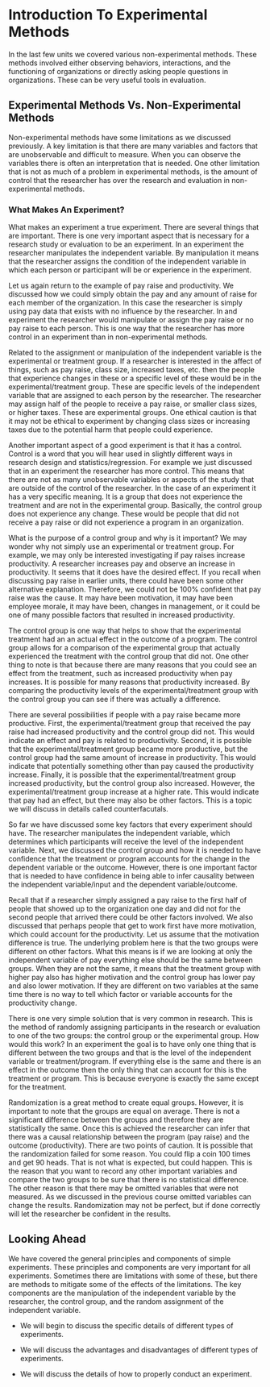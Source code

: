 # Introduction To Experimental Methods


In the last few units we covered various non-experimental methods. These methods involved either observing behaviors, interactions, and the functioning of organizations or directly asking people questions in organizations. These can be very useful tools in evaluation. 


## Experimental Methods Vs. Non-Experimental Methods

Non-experimental methods have some limitations as we discussed previously. A key limitation is that there are many variables and factors that are unobservable and difficult to measure. When you can observe the variables there is often an interpretation that is needed. One other limitation that is not as much of a problem in experimental methods, is the amount of control that the researcher has over the research and evaluation in non-experimental methods.


### What Makes An Experiment?

What makes an experiment a true experiment. There are several things that are important. There is one very important aspect that is necessary for a research study or evaluation to be an experiment. In an experiment the researcher manipulates the independent variable. By manipulation it means that the researcher assigns the condition of the independent variable in which each person or participant will be or experience in the experiment.


Let us again return to the example of pay raise and productivity. We discussed how we could simply obtain the pay and any amount of raise for each member of the organization. In this case the researcher is simply using pay data that exists with no influence by the researcher. In and experiment the researcher would manipulate or assign the pay raise or no pay raise to each person. This is one way that the researcher has more control in an experiment than in non-experimental methods.

Related to the assignment or manipulation of the independent variable is the experimental or treatment group. If a researcher is interested in the affect of things, such as pay raise, class size, increased taxes, etc. then the people that experience changes in these or a specific level of these would be in the experimental/treatment group. These are specific levels of the independent variable that are assigned to each person by the researcher. The researcher may assign half of the people to receive a pay raise, or smaller class sizes, or higher taxes. These are experimental groups. One ethical caution is that it may not be ethical to experiment by changing class sizes or increasing taxes due to the potential harm that people could experience.

Another important aspect of a good experiment is that it has a control. Control is a word that you will hear used in slightly different ways in research design and statistics/regression. For example we just discussed that in an experiment the researcher has more control. This means that there are not as many unobservable variables or aspects of the study that are outside of the control of the researcher. In the case of an experiment it has a very specific meaning. It is a group that does not experience the treatment and are not in the experimental group. Basically, the control group does not experience any change. These would be people that did not receive a pay raise or did not experience a program in an organization.

What is the purpose of a control group and why is it important? We may wonder why not simply use an experimental or treatment group. For example, we may only be interested investigating if pay raises increase productivity. A researcher increases pay and observe an increase in productivity. It seems that it does have the desired effect. If you recall when discussing pay raise in earlier units, there could have been some other alternative explanation. Therefore, we could not be 100% confident that pay raise was the cause. It may have been motivation, it may have been employee morale, it may have been, changes in management, or it could be one of many possible factors that resulted in increased productivity.


The control group is one way that helps to show that the experimental treatment had an an actual effect in the outcome of a program. The control group allows for a comparison of the experimental group that actually experienced the treatment with the control group that did not. One other thing to note is that because there are many reasons that you could see an effect from the treatment, such as increased productivity when pay increases. It is possible for many reasons that productivity increased. By comparing the productivity levels of the experimental/treatment group with the control group you can see if there was actually a difference.

There are several possibilities if people with a pay raise became more productive. First, the experimental/treatment group that received the pay raise had increased productivity and the control group did not. This would indicate an effect and pay is related to productivity. Second, it is possible that the experimental/treatment group became more productive, but the control group had the same amount of increase in productivity. This would indicate that potentially something other than pay caused the productivity increase. Finally, it is possible that the experimental/treatment group increased productivity, but the control group also increased. However, the experimental/treatment group increase at a higher rate. This would indicate that pay had an effect, but there may also be other factors. This is a topic we will discuss in details called counterfacutals. 

So far we have discussed some key factors that every experiment should have. The researcher manipulates the independent variable, which determines which participants will receive the level of the independent variable. Next, we discussed the control group and how it is needed to have confidence that the treatment or program accounts for the change in the dependent variable or the outcome. However, there is one important factor that is needed to have confidence in being able to infer causality between the independent variable/input and the dependent variable/outcome.


Recall that if a researcher simply assigned a pay raise to the first half of people that showed up to the organization one day and did not for the second people that arrived there could be other factors involved. We also discussed that perhaps people that get to work first have more motivation, which could account for the productivity. Let us assume that the motivation difference is true. The underlying problem here is that the two groups were different on other factors. What this means is if we are looking at only the independent variable of pay everything else should be the same between groups. When they are not the same, it means that the treatment group with higher pay also has higher motivation and the control group has lower pay and also lower motivation. If they are different on two variables at the same time there is no way to tell which factor or variable accounts for the productivity change.

There is one very simple solution that is very common in research. This is the method of randomly assigning participants in the research or evaluation to one of the two groups: the control group or the experimental group. How would this work? In an experiment the goal is to have only one thing that is different between the two groups and that is the level of the independent variable or treatment/program. If everything else is the same and there is an effect in the outcome then the only thing that can account for this is the treatment or program. This is because everyone is exactly the same except for the treatment.

Randomization is a great method to create equal groups. However, it is important to note that the groups are equal on average. There is not a significant difference between the groups and therefore they are statistically the same. Once this is achieved the researcher can infer that there was a causal relationship between the program (pay raise) and the outcome (productivity). There are two points of caution. It is possible that the randomization failed for some reason. You could flip a coin 100 times and get 90 heads. That is not what is expected, but could happen. This is the reason that you want to record any other important variables and compare the two groups to be sure that there is no statistical difference. The other reason is that there may be omitted variables that were not measured. As we discussed in the previous course omitted variables can change the results. Randomization may not be perfect, but if done correctly will let the researcher be confident in the results.


## Looking Ahead

We have covered the general principles and components of simple experiments. These principles and components are very important for all experiments. Sometimes there are limitations with some of these, but there are methods to mitigate some of the effects of the limitations. The key components are the manipulation of the independent variable by the researcher, the control group, and the random assignment of the independent variable.


- We will begin to discuss the specific details of different types of experiments.

- We will discuss the advantages and disadvantages of different types of experiments.

- We will discuss the details of how to properly conduct an experiment.
